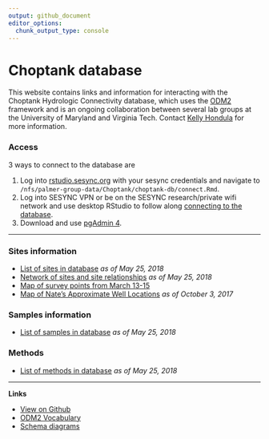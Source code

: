 ```yaml
---
output: github_document
editor_options: 
  chunk_output_type: console
---
```


<!-- README.md is generated from README.Rmd. Please edit that file -->

# Choptank database

This website contains links and information for interacting with the Choptank Hydrologic Connectivity database, which uses the [ODM2](http://www.odm2.org/) framework and is an ongoing collaboration between several lab groups at the University of Maryland and Virginia Tech. Contact [Kelly Hondula](https://github.com/khondula) for more information. 

### Access

3 ways to connect to the database are

1. Log into [rstudio.sesync.org](https://rstudio.sesync.org/) with your sesync credentials and navigate to `/nfs/palmer-group-data/Choptank/choptank-db/connect.Rmd`.
2. Log into SESYNC VPN or be on the SESYNC research/private wifi network and use desktop RStudio to follow along [connecting to the database](https://palmerlab-umd.github.io/choptank-db/connect.html).
3. Download and use [pgAdmin 4](https://www.pgadmin.org/).


---

### Sites information

* [List of sites in database](https://palmerlab-umd-github.io/choptank-db/sites.html) *as of May 25, 2018*
* [Network of sites and site relationships](https://palmerlab-umd.github.io/choptank-db/sites-network.html) *as of May 25, 2018*
* [Map of survey points from March 13-15](https://palmerlab-umd.github.io/choptank-db/survey_pts.html)
* [Map of Nate's Approximate Well Locations](https://palmerlab-umd.github.io/choptank-db/ApproxWellLoc.html) 
*as of October 3, 2017*

### Samples information

* [List of samples in database](https://palmerlab-umd-github.io/choptank-db/samples.html) *as of May 25, 2018*

### Methods

* [List of methods in database](https://palmerlab-umd-github.io/choptank-db/methods.html) *as of May 25, 2018*

---

**Links**

* [View on Github](https://github.com/palmerlab-umd/choptank-db)
* [ODM2 Vocabulary](http://vocabulary.odm2.org/)
* [Schema diagrams](http://odm2.github.io/ODM2/schemas/ODM2_Current/diagrams/index.html)
